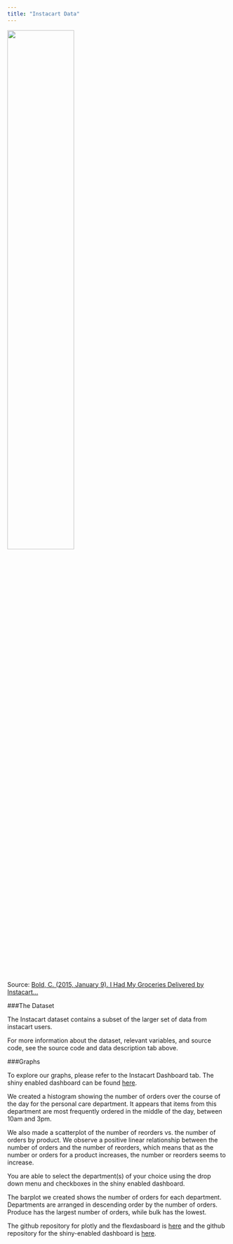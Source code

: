 ```yaml
---
title: "Instacart Data"
---
```



<img src="images/instacart.jpg" style="width:55%">

Source: [Bold, C. (2015, January 9). I Had My Groceries Delivered by Instacart...](https://www.thekitchn.com/i-had-my-groceries-delivered-by-instacart-and-heres-how-it-went-214795)

###The Dataset

The Instacart dataset contains a subset of the larger set of data from instacart users. 

For more information about the dataset, relevant variables, and source code, see the source code and data description tab above.

###Graphs

To explore our graphs, please refer to the Instacart Dashboard tab. The shiny enabled dashboard can be found [here](https://muhirekwizera.shinyapps.io/hw6_shiny/).

We created a histogram showing the number of orders over the course of the day for the personal care department.  It appears that items from this department are most frequently ordered in the middle of the day, between 10am and 3pm.

We also made a scatterplot of the number of reorders vs. the number of orders by product.  We observe a positive linear relationship between the number of orders and the number of reorders, which means that as the number or orders for a product increases, the number or reorders seems to increase.

You are able to select the department(s) of your choice using the drop down menu and checkboxes in the shiny enabled dashboard.

The barplot we created shows the number of orders for each department.  Departments are arranged in descending order by the number of orders.  Produce has the largest number of orders, while bulk has the lowest.

The github repository for plotly and the flexdasboard is [here](https://github.com/muhirekwizera/hw6_interactivity) and the github repository for the shiny-enabled dashboard is [here](https://github.com/muhirekwizera/hw6_shiny).
